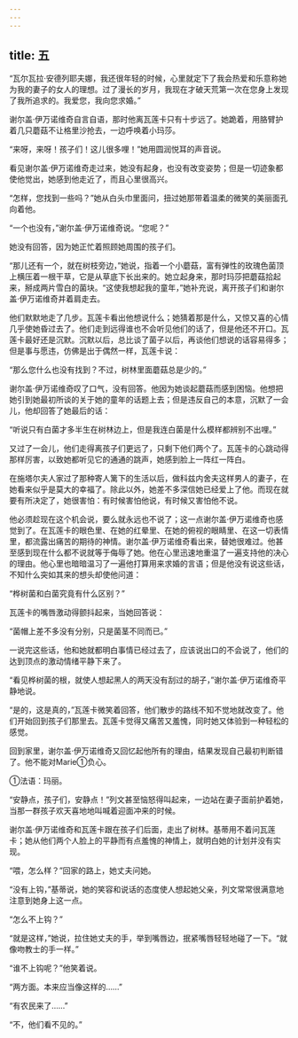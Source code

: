 ```yaml
---
---
---
```

title: 五
---



“瓦尔瓦拉·安德列耶夫娜，我还很年轻的时候，心里就定下了我会热爱和乐意称她为我的妻子的女人的理想。过了漫长的岁月，我现在才破天荒第一次在您身上发现了我所追求的。我爱您，我向您求婚。”

谢尔盖·伊万诺维奇自言自语，那时他离瓦莲卡只有十步远了。她跪着，用胳臂护着几只蘑菇不让格里沙抢去，一边呼唤着小玛莎。

“来呀，来呀！孩子们！这儿很多哩！”她用圆润悦耳的声音说。

看见谢尔盖·伊万诺维奇走过来，她没有起身，也没有改变姿势；但是一切迹象都使他觉出，她感到他走近了，而且心里很高兴。

“怎样，您找到一些吗？”她从白头巾里面问，扭过她那带着温柔的微笑的美丽面孔向着他。

“一个也没有，”谢尔盖·伊万诺维奇说。“您呢？”

她没有回答，因为她正忙着照顾她周围的孩子们。

“那儿还有一个，就在树枝旁边，”她说，指着一个小蘑菇，富有弹性的玫瑰色菌顶上横压着一根干草，它是从草底下长出来的。她立起身来，那时玛莎把蘑菇拾起来，掰成两片雪白的菌块。“这使我想起我的童年，”她补充说，离开孩子们和谢尔盖·伊万诺维奇并着肩走去。

他们默默地走了几步。瓦莲卡看出他想说什么；她猜着那是什么，又惊又喜的心情几乎使她昏过去了。他们走到远得谁也不会听见他们的话了，但是他还不开口。瓦莲卡最好还是沉默。沉默以后，总比谈了菌子以后，再谈他们想说的话容易得多；但是事与愿违，仿佛是出于偶然一样，瓦莲卡说：

“那么您什么也没有找到？不过，树林里面蘑菇总是少的。”

谢尔盖·伊万诺维奇叹了口气，没有回答。他因为她谈起蘑菇而感到困恼。他想把她引到她最初所谈的关于她的童年的话题上去；但是违反自己的本意，沉默了一会儿，他却回答了她最后的话：

“听说只有白菌才多半生在树林边上，但是我连白菌是什么模样都辨别不出哩。”

又过了一会儿，他们走得离孩子们更远了，只剩下他们两个了。瓦莲卡的心跳动得那样厉害，以致她都听见它的通通的跳声，她感到脸上一阵红一阵白。

在施塔尔夫人家过了那种寄人篱下的生活以后，做科兹内舍夫这样男人的妻子，在她看来似乎是莫大的幸福了。除此以外，她差不多深信她已经爱上了他。而现在就要有所决定了，她很害怕：有时候害怕他说，有时候又害怕他不说。

他必须趁现在这个机会说，要么就永远也不说了；这一点谢尔盖·伊万诺维奇也感觉到了。在瓦莲卡的眼色里、在她的红晕里、在她的俯视的眼睛里、在这一切表情里，都流露出痛苦的期待的神情。谢尔盖·伊万诺维奇看出来，替她很难过。他甚至感到现在什么都不说就等于侮辱了她。他在心里迅速地重温了一遍支持他的决心的理由。他心里也暗暗温习了一遍他打算用来求婚的言语；但是他没有说这些话，不知什么突如其来的想头却使他问道：

“桦树菌和白菌究竟有什么区别？”

瓦莲卡的嘴唇激动得颤抖起来，当她回答说：

“菌帽上差不多没有分别，只是菌茎不同而已。”

一说完这些话，他和她就都明白事情已经过去了，应该说出口的不会说了，他们的达到顶点的激动情绪平静下来了。

“看见桦树菌的根，就使人想起黑人的两天没有刮过的胡子，”谢尔盖·伊万诺维奇平静地说。

“是的，这是真的，”瓦莲卡微笑着回答，他们散步的路线不知不觉地就改变了。他们开始回到孩子们那里去。瓦莲卡觉得又痛苦又羞愧，同时她又体验到一种轻松的感觉。

回到家里，谢尔盖·伊万诺维奇又回忆起他所有的理由，结果发现自己最初判断错了。他不能对Marie①负心。



①法语：玛丽。

“安静点，孩子们，安静点！”列文甚至恼怒得叫起来，一边站在妻子面前护着她，当那一群孩子欢天喜地地叫喊着迎面冲来的时候。

谢尔盖·伊万诺维奇和瓦莲卡跟在孩子们后面，走出了树林。基蒂用不着问瓦莲卡；她从他们两个人脸上的平静而有点羞愧的神情上，就明白她的计划并没有实现。

“喂，怎么样？”回家的路上，她丈夫问她。

“没有上钩，”基蒂说，她的笑容和说话的态度使人想起她父亲，列文常常很满意地注意到她身上这一点。

“怎么不上钩？”

“就是这样，”她说，拉住她丈夫的手，举到嘴唇边，抿紧嘴唇轻轻地碰了一下。“就像吻教士的手一样。”

“谁不上钩呢？”他笑着说。

“两方面。本来应当像这样的……”

“有农民来了……”

“不，他们看不见的。”